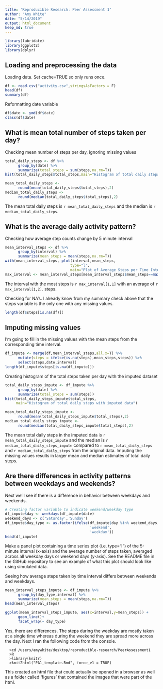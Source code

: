 ```yaml
---
title: 'Reproducible Research: Peer Assessment 1'
author: "Amy White"
date: "5/14/2019"
output: html_document
keep_md: true
---
```


```r
library(lubridate)
library(ggplot2)
library(dplyr)
```

## Loading and preprocessing the data

Loading data.  Set cache=TRUE so only runs once.
```r
df <- read.csv("activity.csv",stringsAsFactors = F)
head(df)
summary(df)
```

Reformatting date variable
```r
df$date <- ymd(df$date)
class(df$date)
```

## What is mean total number of steps taken per day?

Checking mean number of steps per day, ignoring missing values
```r
total_daily_steps <- df %>%
      group_by(date) %>%
      summarize(total_steps = sum(steps,na.rm=T))
hist(total_daily_steps$total_steps,main="Histogram of total daily steps")

mean_total_daily_steps <- 
      round(mean(total_daily_steps$total_steps),2)
median_total_daily_steps <- 
      round(median(total_daily_steps$total_steps),2)
```
The mean total daily steps is `r mean_total_daily_steps` and the median is `r median_total_daily_steps`.

## What is the average daily activity pattern?
Checking how average step counts change by 5 minute interval
```r
mean_interval_steps <- df %>%
      group_by(interval) %>%
      summarize(mean_steps = mean(steps,na.rm=T))
with(mean_interval_steps, plot(interval,mean_steps,
                              type="l",
                              main="Plot of Average Steps per Time Interval"))
max_interval <- mean_interval_steps[mean_interval_steps$mean_steps==max(mean_interval_steps$mean_steps),]
```
The interval with the most steps is `r max_interval[1,1]` with an average of `r max_interval[1,2]`. steps.

Checking for NA's.  I already know from my summary check above that the steps variable is the only one with any missing values.
```r
length(df$steps[is.na(df)])
```
## Imputing missing values
I'm going to fill in the missing values with the mean steps from the corresponding time interval. 

```r
df_impute <- merge(df,mean_interval_steps,all.x=T) %>%
      mutate(steps = ifelse(is.na(steps),mean_steps,steps)) %>%
      select(steps,date,interval)
length(df_impute$steps[is.na(df_impute)])

```

Creating histogram of the total steps taken per day with the imputed dataset
```r
total_daily_steps_impute <- df_impute %>%
      group_by(date) %>%
      summarize(total_steps = sum(steps))
hist(total_daily_steps_impute$total_steps,
     main="Histogram of total daily steps with imputed data")

mean_total_daily_steps_impute <- 
      round(mean(total_daily_steps_impute$total_steps),2)
median_total_daily_steps_impute <- 
      round(median(total_daily_steps_impute$total_steps),2)
```
The mean total daily steps in the imputed data is `r mean_total_daily_steps_impute` and the median is `r median_total_daily_steps_impute` compared to `r mean_total_daily_steps` and `r median_total_daily_steps` from the original data.  Imputing the missing values results in larger mean and median estimates of total daily steps. 

## Are there differences in activity patterns between weekdays and weekends?

Next we'll see if there is a difference in behavior between weekdays and weekends.

```r
# Creating factor variable to indicate weekend/weekday type
df_impute$day <- weekdays(df_impute$date)
weekend_days <- c('Saturday','Sunday')
df_impute$day_type <- as.factor(ifelse(df_impute$day %in% weekend_days,
                                       'weekend',
                                       'weekday'))
head(df_impute)
```

Make a panel plot containing a time series plot (i.e. \color{red}{\verb|type = "l"|}type="l") of the 5-minute interval (x-axis) and the average number of steps taken, averaged across all weekday days or weekend days (y-axis). See the README file in the GitHub repository to see an example of what this plot should look like using simulated data.

Seeing how average steps taken by time interval differs between weekends and weekdays.
```r
mean_interval_steps_impute <- df_impute %>%
      group_by(day_type,interval) %>%
      summarize(mean_steps = mean(steps,na.rm=T))
head(mean_interval_steps)

ggplot(mean_interval_steps_impute, aes(x=interval,y=mean_steps)) +
      geom_line()+
      facet_wrap(~ day_type)
```

Yes, there are differences.  The steps during the weekday are mostly taken at a single time whereas during the weekend they are spread more across the day. 
Next I ran the following code from the console. 

      >cd /users/amywhite/desktop/reproducible-research/PeerAssessment1
      >R 
      >library(knitr)
      >knit2html("PA1_template.Rmd", force_v1 = TRUE)

This created an html file that could actually be opened in a browser as well as a folder called 'figures' that contained the images that were part of the html.
